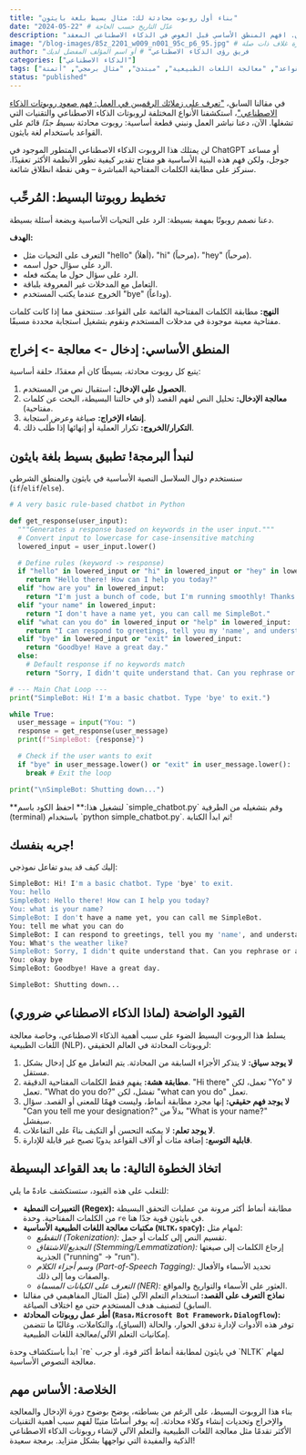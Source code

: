 ```yaml
---
title: "بناء أول روبوت محادثة لك: مثال بسيط بلغة بايثون"
date: "2024-05-22" # عدّل التاريخ حسب الحاجة
description: "هل تساءلت يومًا كيف تعمل روبوتات المحادثة؟ دعنا نكشف الغموض عن الأساسيات من خلال بناء روبوت محادثة بسيط قائم على القواعد باستخدام لغة بايثون. افهم المنطق الأساسي قبل الغوص في الذكاء الاصطناعي المعقد."
image: "/blog-images/85z_2201_w009_n001_95c_p6_95.jpg" # اختياري: قم بإلغاء التعليق وإضافة مسار لصورة غلاف ذات صلة
author: "فريق رؤى الذكاء الاصطناعي" # أو اسم المؤلف المفضل لديك
categories: ["الذكاء الاصطناعي"]
tags: ["روبوت محادثة", "بايثون", "قائم على القواعد", "معالجة اللغات الطبيعية", "مبتدئ", "مثال برمجي", "أتمتة"]
status: "published"
---
```


في مقالنا السابق، ["تعرف على زملائك الرقميين في العمل: فهم صعود روبوتات الذكاء الاصطناعي"](/blog/meet-your-digital-coworkers)، استكشفنا الأنواع المختلفة لروبوتات الذكاء الاصطناعي والتقنيات التي تشغلها. الآن، دعنا نباشر العمل ونبني قطعة أساسية: روبوت محادثة *بسيط جدًا* قائم على القواعد باستخدام لغة بايثون.

لن يمتلك هذا الروبوت الذكاء الاصطناعي المتطور الموجود في ChatGPT أو مساعد جوجل، ولكن فهم هذه البنية الأساسية هو مفتاح تقدير كيفية تطور الأنظمة الأكثر تعقيدًا. سنركز على مطابقة الكلمات المفتاحية المباشرة – وهي نقطة انطلاق شائعة.

## تخطيط روبوتنا البسيط: المُرحِّب

دعنا نصمم روبوتًا بمهمة بسيطة: الرد على التحيات الأساسية وبضعة أسئلة بسيطة.

**الهدف:**
*   التعرف على التحيات مثل "hello" (أهلاً)، "hi" (مرحباً)، "hey" (مرحباً).
*   الرد على سؤال حول اسمه.
*   الرد على سؤال حول ما يمكنه فعله.
*   التعامل مع المدخلات غير المعروفة بلباقة.
*   الخروج عندما يكتب المستخدم "bye" (وداعاً).

**النهج:** مطابقة الكلمات المفتاحية القائمة على القواعد. سنتحقق مما إذا كانت كلمات مفتاحية معينة موجودة في مدخلات المستخدم ونقوم بتشغيل استجابة محددة مسبقًا.

## المنطق الأساسي: إدخال -> معالجة -> إخراج

يتبع كل روبوت محادثة، بسيطًا كان أم معقدًا، حلقة أساسية:

1.  **الحصول على الإدخال:** استقبال نص من المستخدم.
2.  **معالجة الإدخال:** تحليل النص لفهم القصد (أو في حالتنا البسيطة، البحث عن كلمات مفتاحية).
3.  **إنشاء الإخراج:** صياغة وعرض استجابة.
4.  **التكرار/الخروج:** تكرار العملية أو إنهائها إذا طُلب ذلك.

## لنبدأ البرمجة! تطبيق بسيط بلغة بايثون

سنستخدم دوال السلاسل النصية الأساسية في بايثون والمنطق الشرطي (`if`/`elif`/`else`).

```python title="simple_chatbot.py"
# A very basic rule-based chatbot in Python

def get_response(user_input):
  """Generates a response based on keywords in the user input."""
  # Convert input to lowercase for case-insensitive matching
  lowered_input = user_input.lower()

  # Define rules (keyword -> response)
  if "hello" in lowered_input or "hi" in lowered_input or "hey" in lowered_input:
    return "Hello there! How can I help you today?"
  elif "how are you" in lowered_input:
    return "I'm just a bunch of code, but I'm running smoothly! Thanks for asking."
  elif "your name" in lowered_input:
    return "I don't have a name yet, you can call me SimpleBot."
  elif "what can you do" in lowered_input or "help" in lowered_input:
    return "I can respond to greetings, tell you my 'name', and understand 'bye' to exit."
  elif "bye" in lowered_input or "exit" in lowered_input:
    return "Goodbye! Have a great day."
  else:
    # Default response if no keywords match
    return "Sorry, I didn't quite understand that. Can you rephrase or ask something else?"

# --- Main Chat Loop ---
print("SimpleBot: Hi! I'm a basic chatbot. Type 'bye' to exit.")

while True:
  user_message = input("You: ")
  response = get_response(user_message)
  print(f"SimpleBot: {response}")

  # Check if the user wants to exit
  if "bye" in user_message.lower() or "exit" in user_message.lower():
    break # Exit the loop

print("\nSimpleBot: Shutting down...")
```

<Callout type="info">
  **لتشغيل هذا:** احفظ الكود باسم `simple_chatbot.py` وقم بتشغيله من الطرفية (terminal) باستخدام `python simple_chatbot.py`. ثم ابدأ الكتابة!
</Callout>

## جربه بنفسك!

إليك كيف قد يبدو تفاعل نموذجي:

```bash
SimpleBot: Hi! I'm a basic chatbot. Type 'bye' to exit.
You: hello
SimpleBot: Hello there! How can I help you today?
You: what is your name?
SimpleBot: I don't have a name yet, you can call me SimpleBot.
You: tell me what you can do
SimpleBot: I can respond to greetings, tell you my 'name', and understand 'bye' to exit.
You: What's the weather like?
SimpleBot: Sorry, I didn't quite understand that. Can you rephrase or ask something else?
You: okay bye
SimpleBot: Goodbye! Have a great day.

SimpleBot: Shutting down...
```

## القيود الواضحة (لماذا الذكاء الاصطناعي ضروري)

يسلط هذا الروبوت البسيط الضوء على سبب أهمية الذكاء الاصطناعي، وخاصة معالجة اللغات الطبيعية (NLP)، لروبوتات المحادثة في العالم الحقيقي:

1.  **لا يوجد سياق:** لا يتذكر الأجزاء السابقة من المحادثة. يتم التعامل مع كل إدخال بشكل مستقل.
2.  **مطابقة هشة:** يفهم فقط الكلمات المفتاحية الدقيقة. "Hi there" تعمل، لكن "Yo" لا تعمل. "What do you do?" تفشل، لكن "what can you do" تعمل.
3.  **لا يوجد فهم حقيقي:** إنها مجرد مطابقة أنماط، وليست فهمًا للمعنى أو القصد. سؤال "Can you tell me your designation?" بدلاً من "What is your name?" سيفشل.
4.  **لا يوجد تعلم:** لا يمكنه التحسن أو التكيف بناءً على التفاعلات.
5.  **قابلية التوسع:** إضافة مئات أو آلاف القواعد يدويًا تصبح غير قابلة للإدارة.

## اتخاذ الخطوة التالية: ما بعد القواعد البسيطة

للتغلب على هذه القيود، ستستكشف عادةً ما يلي:

*   **التعبيرات النمطية (Regex):** مطابقة أنماط أكثر مرونة من عمليات التحقق البسيطة من الكلمات المفتاحية. وحدة `re` في بايثون قوية جدًا هنا.
*   **مكتبات معالجة اللغات الطبيعية الأساسية (`NLTK`، `spaCy`):** لمهام مثل:
    *   *التقطيع (Tokenization):* تقسيم النص إلى كلمات أو جمل.
    *   *التجذيع/الاشتقاق (Stemming/Lemmatization):* إرجاع الكلمات إلى صيغتها الجذرية ("running" -> "run").
    *   *وسم أجزاء الكلام (Part-of-Speech Tagging):* تحديد الأسماء والأفعال والصفات وما إلى ذلك.
    *   *التعرف على الكيانات المسماة (NER):* العثور على الأسماء والتواريخ والمواقع.
*   **نماذج التعرف على القصد:** استخدام التعلم الآلي (مثل المثال المفاهيمي في مقالنا السابق) لتصنيف هدف المستخدم حتى مع اختلاف الصياغة.
*   **أطر عمل روبوتات المحادثة (`Rasa`، `Microsoft Bot Framework`، `Dialogflow`):** توفر هذه الأدوات لإدارة تدفق الحوار، والحالة (السياق)، والتكاملات، وغالبًا ما تتضمن إمكانيات التعلم الآلي/معالجة اللغات الطبيعية.

<Callout type="tip">
  ابدأ باستكشاف وحدة `re` في بايثون لمطابقة أنماط أكثر قوة، أو جرب `NLTK` لمهام معالجة النصوص الأساسية.
</Callout>

## الخلاصة: الأساس مهم

بناء هذا الروبوت البسيط، على الرغم من بساطته، يوضح بوضوح دورة الإدخال والمعالجة والإخراج وتحديات إنشاء وكلاء محادثة. إنه يوفر أساسًا متينًا لفهم سبب أهمية التقنيات الأكثر تقدمًا مثل معالجة اللغات الطبيعية والتعلم الآلي لإنشاء روبوتات الذكاء الاصطناعي الذكية والمفيدة التي نواجهها بشكل متزايد. برمجة سعيدة!